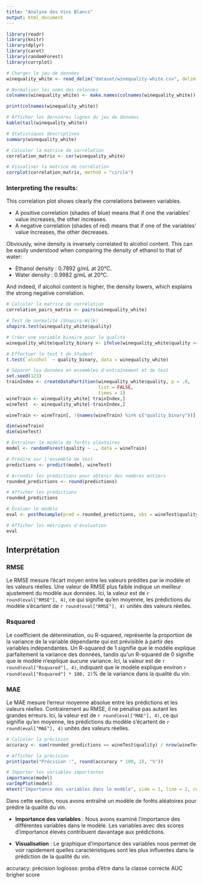 ```yaml
---
title: "Analyse des Vins Blancs"
output: html_document
---
```


```r
library(readr)
library(knitr)
library(dplyr)
library(caret)
library(randomForest)
library(corrplot)
```

```r
# Charger le jeu de données
winequality_white <- read_delim("dataset/winequality-white.csv", delim = ";", escape_double = FALSE, trim_ws = TRUE, show_col_types = FALSE)

# Normaliser les noms des colonnes
colnames(winequality_white) <- make.names(colnames(winequality_white))

print(colnames(winequality_white))

# Afficher les dernières lignes du jeu de données
kable(tail(winequality_white))

# Statistiques descriptives
summary(winequality_white)

# Calculer la matrice de corrélation
correlation_matrix <- cor(winequality_white)

# Visualiser la matrice de corrélation
corrplot(correlation_matrix, method = "circle")
```

### Interpreting the results:

This correlation plot shows clearly the correlations between variables.

- A positive correlation (shades of blue) means that if one the variables' value increases, the other increases.
- A negative correlation (shades of red) means that if one of the variables' value increases, the other decreases.

Obviously, wine density is inversely correlated to alcohol content. This can be easily understood when comparing the density of ethanol to that of water:

- Ethanol density : 0.7892 g/mL at 20°C.
- Water density : 0.9982 g/mL at 20°C.

And indeed, if alcohol content is higher, the density lowers, which explains the strong negative correlation.

```r
# Calculer la matrice de corrélation
correlation_pairs_matrix <- pairs(winequality_white)

# Test de normalité (Shapiro-Wilk)
shapiro.test(winequality_white$quality)

# Créer une variable binaire pour la qualité
winequality_white$quality_binary <- ifelse(winequality_white$quality >= 6, "Good", "Bad")

# Effectuer le test t de Student
t.test(`alcohol` ~ quality_binary, data = winequality_white)
```

```r
# Séparer les données en ensembles d'entraînement et de test
set.seed(123)
trainIndex <- createDataPartition(winequality_white$quality, p = .8,
                                  list = FALSE,
                                  times = 1)
wineTrain <- winequality_white[ trainIndex,]
wineTest  <- winequality_white[-trainIndex,]

wineTrain <- wineTrain[, !(names(wineTrain) %in% c("quality_binary"))]

dim(wineTrain)
dim(wineTest)
```

```r
# Entraîner le modèle de forêts aléatoires
model <- randomForest(quality ~ ., data = wineTrain)

# Prédire sur l'ensemble de test
predictions <- predict(model, wineTest)

# Arrondir les prédictions pour obtenir des nombres entiers
rounded_predictions <- round(predictions)

# Afficher les prédictions
rounded_predictions

# Évaluer le modèle
eval <- postResample(pred = rounded_predictions, obs = wineTest$quality)

# Afficher les métriques d'évaluation
eval
```

## Interprétation

### RMSE
Le RMSE mesure l'écart moyen entre les valeurs prédites par le modèle et les valeurs réelles. Une valeur de RMSE plus faible indique un meilleur ajustement du modèle aux données. Ici, la valeur est de `r round(eval["RMSE"], 4)`, ce qui signifie qu'en moyenne, les prédictions du modèle s'écartent de `r round(eval["RMSE"], 4)` unités des valeurs réelles.

### Rsquared
Le coefficient de détermination, ou R-squared, représente la proportion de la variance de la variable dépendante qui est prévisible à partir des variables indépendantes. Un R-squared de 1 signifie que le modèle explique parfaitement la variance des données, tandis qu'un R-squared de 0 signifie que le modèle n'explique aucune variance. Ici, la valeur est de `r round(eval["Rsquared"], 4)`, indiquant que le modèle explique environ `r round(eval["Rsquared"] * 100, 2)`% de la variance dans la qualité du vin.

### MAE
Le MAE mesure l'erreur moyenne absolue entre les prédictions et les valeurs réelles. Contrairement au RMSE, il ne pénalise pas autant les grandes erreurs. Ici, la valeur est de `r round(eval["MAE"], 4)`, ce qui signifie qu'en moyenne, les prédictions du modèle s'écartent de `r round(eval["MAE"], 4)` unités des valeurs réelles.

```r
# Calculer la précision
accuracy <- sum(rounded_predictions == wineTest$quality) / nrow(wineTest)

# Afficher la précision
print(paste("Précision :", round(accuracy * 100, 2), "%"))

# Importer les variables importantes
importance(model)
varImpPlot(model)
mtext("Importance des variables dans le modèle", side = 1, line = 2, cex = 1.2)
```

Dans cette section, nous avons entraîné un modèle de forêts aléatoires pour prédire la qualité du vin.

- **Importance des variables** : Nous avons examiné l'importance des différentes variables dans le modèle. Les variables avec des scores d'importance élevés contribuent davantage aux prédictions.

- **Visualisation** : Le graphique d'importance des variables nous permet de voir rapidement quelles caractéristiques sont les plus influentes dans la prédiction de la qualité du vin.



accuracy: précision
loglosss: proba d'être dans la classe correcte
AUC
brigher score





